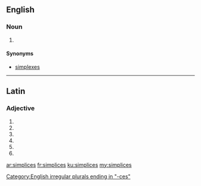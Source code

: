 ==English==

===Noun===
{{head|en|plural}}

# {{context|mathematics|lang=en}} {{plural of|simplex|lang=en|nocat=1}}

====Synonyms====
* [[simplexes]]

[[Category:English irregular plurals ending in "-ces"]]

----

==Latin==

===Adjective===
{{la-adj-form|simplicēs}}

# {{inflection of|simplex||nom|m|p|lang=la}}
# {{inflection of|simplex||nom|f|p|lang=la}}
# {{inflection of|simplex||acc|m|p|lang=la}}
# {{inflection of|simplex||acc|f|p|lang=la}}
# {{inflection of|simplex||voc|m|p|lang=la}}
# {{inflection of|simplex||voc|f|p|lang=la}}

[[ar:simplices]]
[[fr:simplices]]
[[ku:simplices]]
[[my:simplices]]